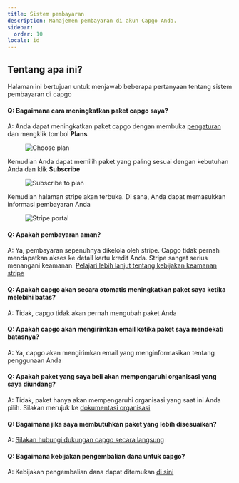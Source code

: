 ```yaml
---
title: Sistem pembayaran
description: Manajemen pembayaran di akun Capgo Anda.
sidebar:
  order: 10
locale: id
---
```


## Tentang apa ini?

Halaman ini bertujuan untuk menjawab beberapa pertanyaan tentang sistem pembayaran di capgo

#### Q: Bagaimana cara meningkatkan paket capgo saya?
A: Anda dapat meningkatkan paket capgo dengan membuka [pengaturan](/docs/webapp/settings/#how-to-get-to-the-settings-page) dan mengklik tombol **Plans**

<figure><img src="/plans-button.webp" alt="Choose plan" /><figcaption></figcaption></figure>

Kemudian Anda dapat memilih paket yang paling sesuai dengan kebutuhan Anda dan klik **Subscribe**

<figure><img src="/plans-subscribe.webp" alt="Subscribe to plan" /><figcaption></figcaption></figure>

Kemudian halaman stripe akan terbuka. Di sana, Anda dapat memasukkan informasi pembayaran Anda

<figure><img src="/plans-stripe.webp" alt="Stripe portal" /><figcaption></figcaption></figure>

#### Q: Apakah pembayaran aman?
A: Ya, pembayaran sepenuhnya dikelola oleh stripe. Capgo tidak pernah mendapatkan akses ke detail kartu kredit Anda. Stripe sangat serius menangani keamanan. [Pelajari lebih lanjut tentang kebijakan keamanan stripe](https://stripecom/docs/security/)

#### Q: Apakah capgo akan secara otomatis meningkatkan paket saya ketika melebihi batas?
A: Tidak, capgo tidak akan pernah mengubah paket Anda

#### Q: Apakah capgo akan mengirimkan email ketika paket saya mendekati batasnya?
A: Ya, capgo akan mengirimkan email yang menginformasikan tentang penggunaan Anda

#### Q: Apakah paket yang saya beli akan mempengaruhi organisasi yang saya diundang?
A: Tidak, paket hanya akan mempengaruhi organisasi yang saat ini Anda pilih.
Silakan merujuk ke [dokumentasi organisasi](/docs/webapp/organization-system/#q-how-is-billing-done-within-orgs)

#### Q: Bagaimana jika saya membutuhkan paket yang lebih disesuaikan?
A: [Silakan hubungi dukungan capgo secara langsung](/docs/getting-help#support-by-chat)

#### Q: Bagaimana kebijakan pengembalian dana untuk capgo?
A: Kebijakan pengembalian dana dapat ditemukan [di sini](https://capgo.app/return/)
